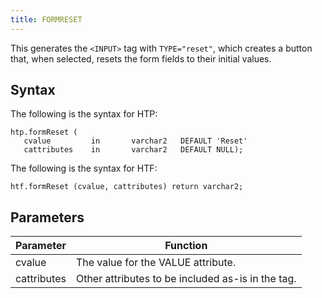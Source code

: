 ```yaml
---
title: FORMRESET
---
```


This generates the `<INPUT>` tag with `TYPE="reset"`, which creates a button that, when selected, resets the form fields to their initial values.

## Syntax

The following is the syntax for HTP:
```
htp.formReset (
   cvalue         in       varchar2   DEFAULT 'Reset'
   cattributes    in       varchar2   DEFAULT NULL);
```

The following is the syntax for HTF:
```
htf.formReset (cvalue, cattributes) return varchar2;
```

## Parameters

| Parameter | Function |
| --------- | -------- |
| cvalue | The value for the VALUE attribute. |
| cattributes | Other attributes to be included as-is in the tag. |


